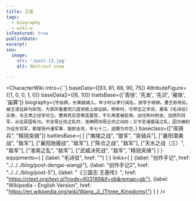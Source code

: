 ```yaml
---
title: 王基
tags:
  - biography
  - wiki-w
isFeatured: true
publishDate:
excerpt:
seo:
  image:
    src: '/post-13.jpg'
    alt: Abstract snow

---
```



<CharacterWiki
  intro={``}
  baseData={[93, 81, 88, 90, 75]}
  AttributeFigure={[1, 0, 0, 1, 0]}
  baseData2={[6, 10]}
  traitsBase={['青徐', '先发', '先识', '摧锋', '庙算']}
  biography={`字伯舆，东莱曲城人。年少时以孝行闻名，游学于琅琊。曹丕称帝后，被王淩征辟为别驾，为其所看重而几度拒绝上级征辟。明帝时，守郑玄之学说，著有《毛诗驳》五卷，与王肃之经学对立。曹爽死后受牵连罢官，不久再度被启用，出任荆州刺史、加扬烈将军，从征吴国有功。平定毋丘俭之乱时，准确预测毋丘俭之动向；又平定诸葛诞之乱，因功被封为征东将军，都督扬州诸军事，旋即去世，年七十二，追赠为司空。`}
  baseclass={["突骑兵", "精锐突骑"]}
  battlesBase={
    [
      ["夷陵之战", "盟军", "突骑兵"],
      ["襄阳潜袭战", "敌军"],
      ["襄阳驰援战", "敌军"],
      ["陈仓之战", "敌军"],
      ["天水之战（三）", "敌军"],
      ["淮南之乱", "敌军"],
      ["武威决死战", "敌军", "精锐突骑"]
    ]
  }
  equipments={
    [
      {label: "毛诗驳", href: ""}
    ]
  }
  links={
    [
      {label: "创作手记", href: "../../../blog/post-dengai-wangji"},
      {label: "创作手记2", href: "../../../blog/post-5"},
      {label: "《三国志·王基传》", href: "https://ctext.org/text.pl?node=603189&if=gb&remap=gb"},
      {label: "Wikipedia - English Version", href: "https://en.wikipedia.org/wiki/Wang_Ji_(Three_Kingdoms)"}
    ]
  }
/>
